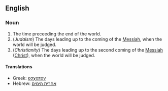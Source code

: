 ==English==
===Noun===
#The time preceeding the end of the world.
#(''Judaism'') The days leading up to the coming of the [[Messiah]], when the world will be judged.
#(''Christianity'') The days leading up to the second coming of the [[Messiah]] ([[Christ]]), when the world will be judged.

====Translations====
*Greek: [[εσχατον]]
*Hebrew: [[אחרית הימים]]